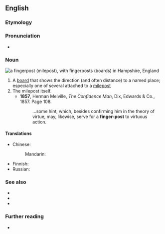 ==English==

===Etymology===
{{compound|en|finger|post}}

===Pronunciation===
* {{a|UK}} {{IPA|en|/ˈfɪŋ.ɡə(ɹ)ˌpəʊst/}}

===Noun===
[[File:Fingerpost at Chawton.jpg|thumb|right|a '''fingerpost''' (milepost), with '''fingerposts''' (boards) in Hampshire, England]]
{{en-noun}}

# A [[board]] that shows the direction (and often distance) to a named place; especially one of several attached to a [[milepost]]
# The milepost itself.
#* '''1857''', Herman Melville, ''The Confidence Man'',  Dix, Edwards & Co., 1857. Page 108.
#*: ...some hint, which, besides confirming him in the theory of virtue, may, likewise, serve for a '''finger-post''' to virtuous action.

====Translations====
{{trans-top|board that shows the direction to a named place}}
* Chinese:
*: Mandarin: {{t-needed|cmn}}
{{trans-mid}}
* Finnish: {{t+|fi|tienviitta}}
* Russian: {{t-needed|ru}}
{{trans-bottom}}

{{trans-see|the milepost itself|milepost}}

===See also===
* {{l|en|guidepost}}
* {{l|en|signpost}}
* {{l|en|waymark}}

===Further reading===
* {{pedia}}